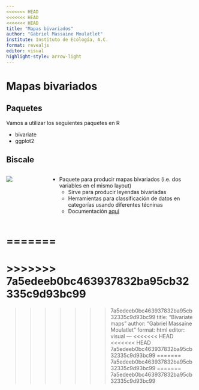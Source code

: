 ```yaml
---
<<<<<<< HEAD
<<<<<<< HEAD
<<<<<<< HEAD
title: "Mapas bivariados"
author: "Gabriel Massaine Moulatlet"
institute: Instituto de Ecología, A.C.
format: revealjs
editor: visual
highlight-style: arrow-light
---
```


# Mapas bivariados

## Paquetes

Vamos a utilizar los seguientes paquetes en R

- bivariate
- ggplot2

## Biscale

:::: {.columns}

::: {.column width="20%"}
![](C:/Users/gabri/Dropbox/postdocINECOL/Curso%20Analisis%20avanzados%20en%20R/clases_advancedR/images/biscale.png)

:::

::: {.column width="80%"}
- Paquete para producir mapas bivariados (i.e. dos variables en el mismo layout)
  - Sirve para producir leyendas bivariadas
  - Herramientas para classificación de datos en categorías usando diferentes técninas
  - Documentación [aqui](https://chris-prener.github.io/biscale/index.html)
:::

::::
=======
=======
>>>>>>> 7a5edeeb0bc463937832ba95cb32335c9d93bc99
=======
>>>>>>> 7a5edeeb0bc463937832ba95cb32335c9d93bc99
title: "Bivariate maps"
author: "Gabriel Massaine Moulatlet"
format: html
editor: visual
---
<<<<<<< HEAD
<<<<<<< HEAD
>>>>>>> 7a5edeeb0bc463937832ba95cb32335c9d93bc99
=======
>>>>>>> 7a5edeeb0bc463937832ba95cb32335c9d93bc99
=======
>>>>>>> 7a5edeeb0bc463937832ba95cb32335c9d93bc99
